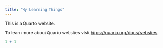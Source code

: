 ```yaml
---
title: "My Learning Things"
---
```


This is a Quarto website.

To learn more about Quarto websites visit
<https://quarto.org/docs/websites>.

```r
1 + 1
```
